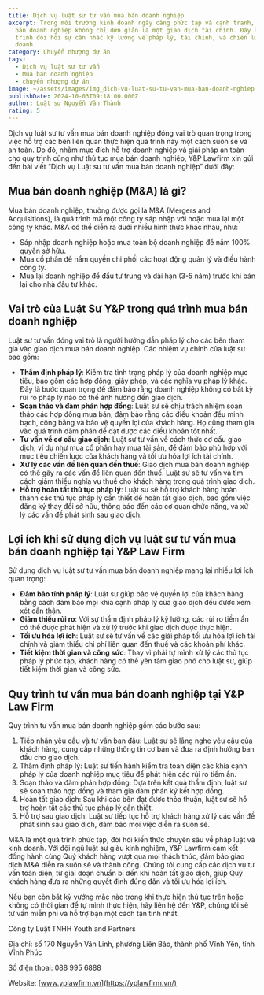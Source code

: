 ```yaml
---
title: Dịch vụ luật sư tư vấn mua bán doanh nghiệp
excerpt: Trong môi trường kinh doanh ngày càng phức tạp và cạnh tranh, việc mua
  bán doanh nghiệp không chỉ đơn giản là một giao dịch tài chính. Đây là một quá
  trình đòi hỏi sự cân nhắc kỹ lưỡng về pháp lý, tài chính, và chiến lược kinh
  doanh.
category: Chuyển nhượng dự án
tags:
  - Dịch vụ luật sư tư vấn
  - Mua bán doanh nghiệp
  - chuyển nhượng dự án
image: ~/assets/images/img_dich-vu-luat-su-tu-van-mua-ban-doanh-nghiep.jpg
publishDate: 2024-10-03T09:18:00.000Z
author: Luật sư Nguyễn Văn Thành
rating: 5
---
```

Dịch vụ luật sư tư vấn mua bán doanh nghiệp đóng vai trò quan trọng trong việc hỗ trợ các bên liên quan thực hiện quá trình này một cách suôn sẻ và an toàn. Do đó, nhằm mục đích hỗ trợ doanh nghiệp và giải pháp an toàn cho quy trình cũng như thủ tục mua bán doanh nghiệp, Y&P Lawfirm xin gửi đến bài viết “Dịch vụ Luật sư tư vấn mua bán doanh nghiệp” dưới đây:

## Mua bán doanh nghiệp (M&A) là gì?

Mua bán doanh nghiệp, thường được gọi là M&A (Mergers and Acquisitions), là quá trình mà một công ty sáp nhập với hoặc mua lại một công ty khác. M&A có thể diễn ra dưới nhiều hình thức khác nhau, như:

* Sáp nhập doanh nghiệp hoặc mua toàn bộ doanh nghiệp để nắm 100% quyền sở hữu.
* Mua cổ phần để nắm quyền chi phối các hoạt động quản lý và điều hành công ty.
* Mua lại doanh nghiệp để đầu tư trung và dài hạn (3-5 năm) trước khi bán lại cho nhà đầu tư khác.

## Vai trò của Luật Sư Y&P trong quá trình mua bán doanh nghiệp

Luật sư tư vấn đóng vai trò là người hướng dẫn pháp lý cho các bên tham gia vào giao dịch mua bán doanh nghiệp. Các nhiệm vụ chính của luật sư bao gồm:

* **Thẩm định pháp lý**: Kiểm tra tình trạng pháp lý của doanh nghiệp mục tiêu, bao gồm các hợp đồng, giấy phép, và các nghĩa vụ pháp lý khác. Đây là bước quan trọng để đảm bảo rằng doanh nghiệp không có bất kỳ rủi ro pháp lý nào có thể ảnh hưởng đến giao dịch.
* **Soạn thảo và đàm phán hợp đồng**: Luật sư sẽ chịu trách nhiệm soạn thảo các hợp đồng mua bán, đảm bảo rằng các điều khoản đều minh bạch, công bằng và bảo vệ quyền lợi của khách hàng. Họ cũng tham gia vào quá trình đàm phán để đạt được các điều khoản tốt nhất.
* **Tư vấn về cơ cấu giao dịch**: Luật sư tư vấn về cách thức cơ cấu giao dịch, ví dụ như mua cổ phần hay mua tài sản, để đảm bảo phù hợp với mục tiêu chiến lược của khách hàng và tối ưu hóa lợi ích tài chính.
* **Xử lý các vấn đề liên quan đến thuế**: Giao dịch mua bán doanh nghiệp có thể gây ra các vấn đề liên quan đến thuế. Luật sư sẽ tư vấn và tìm cách giảm thiểu nghĩa vụ thuế cho khách hàng trong quá trình giao dịch.
* **Hỗ trợ hoàn tất thủ tục pháp lý**: Luật sư sẽ hỗ trợ khách hàng hoàn thành các thủ tục pháp lý cần thiết để hoàn tất giao dịch, bao gồm việc đăng ký thay đổi sở hữu, thông báo đến các cơ quan chức năng, và xử lý các vấn đề phát sinh sau giao dịch.

## Lợi ích khi sử dụng dịch vụ luật sư tư vấn mua bán doanh nghiệp tại Y&P Law Firm

Sử dụng dịch vụ luật sư tư vấn mua bán doanh nghiệp mang lại nhiều lợi ích quan trọng:

* **Đảm bảo tính pháp lý**: Luật sư giúp bảo vệ quyền lợi của khách hàng bằng cách đảm bảo mọi khía cạnh pháp lý của giao dịch đều được xem xét cẩn thận.
* **Giảm thiểu rủi ro**: Với sự thẩm định pháp lý kỹ lưỡng, các rủi ro tiềm ẩn có thể được phát hiện và xử lý trước khi giao dịch được thực hiện.
* **Tối ưu hóa lợi ích**: Luật sư sẽ tư vấn về các giải pháp tối ưu hóa lợi ích tài chính và giảm thiểu chi phí liên quan đến thuế và các khoản phí khác.
* **Tiết kiệm thời gian và công sức**: Thay vì phải tự mình xử lý các thủ tục pháp lý phức tạp, khách hàng có thể yên tâm giao phó cho luật sư, giúp tiết kiệm thời gian và công sức.

## Quy trình tư vấn mua bán doanh nghiệp tại Y&P Law Firm

Quy trình tư vấn mua bán doanh nghiệp gồm các bước sau:

1. Tiếp nhận yêu cầu và tư vấn ban đầu: Luật sư sẽ lắng nghe yêu cầu của khách hàng, cung cấp những thông tin cơ bản và đưa ra định hướng ban đầu cho giao dịch.
2. Thẩm định pháp lý: Luật sư tiến hành kiểm tra toàn diện các khía cạnh pháp lý của doanh nghiệp mục tiêu để phát hiện các rủi ro tiềm ẩn.
3. Soạn thảo và đàm phán hợp đồng: Dựa trên kết quả thẩm định, luật sư sẽ soạn thảo hợp đồng và tham gia đàm phán ký kết hợp đồng.
4. Hoàn tất giao dịch: Sau khi các bên đạt được thỏa thuận, luật sư sẽ hỗ trợ hoàn tất các thủ tục pháp lý cần thiết.
5. Hỗ trợ sau giao dịch: Luật sư tiếp tục hỗ trợ khách hàng xử lý các vấn đề phát sinh sau giao dịch, đảm bảo mọi việc diễn ra suôn sẻ.

M&A là một quá trình phức tạp, đòi hỏi kiến thức chuyên sâu về pháp luật và kinh doanh. Với đội ngũ luật sư giàu kinh nghiệm, Y&P Lawfirm cam kết đồng hành cùng Quý khách hàng vượt qua mọi thách thức, đảm bảo giao dịch M&A diễn ra suôn sẻ và thành công. Chúng tôi cung cấp các dịch vụ tư vấn toàn diện, từ giai đoạn chuẩn bị đến khi hoàn tất giao dịch, giúp Quý khách hàng đưa ra những quyết định đúng đắn và tối ưu hóa lợi ích.

Nếu bạn còn bất kỳ vướng mắc nào trong khi thực hiện thủ tục trên hoặc không có thời gian để tự mình thực hiện, hãy liên hệ đến Y&P, chúng tôi sẽ tư vấn miễn phí và hỗ trợ bạn một cách tận tình nhất.

Công ty Luật TNHH Youth and Partners 

Địa chỉ: số 170 Nguyễn Văn Linh, phường Liên Bảo, thành phố Vĩnh Yên, tỉnh Vĩnh Phúc

Số điện thoai: 088 995 6888

Website: [www.yplawfirm.vn](https://yplawfirm.vn/)
